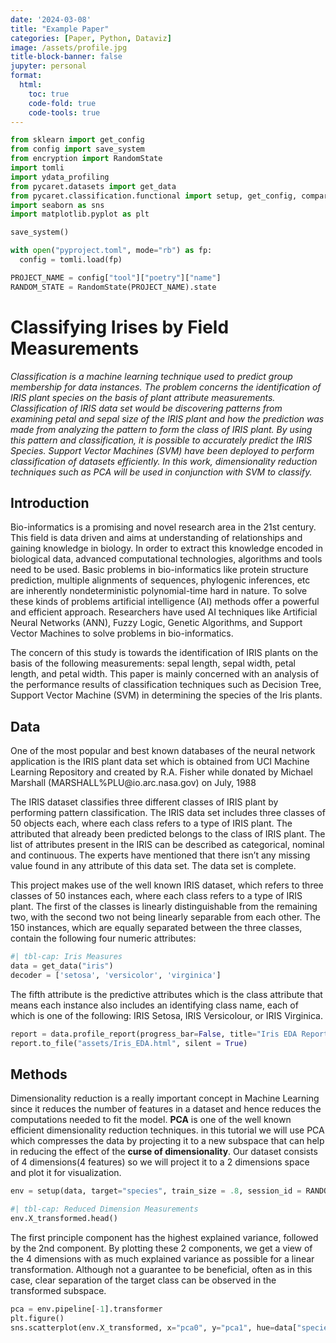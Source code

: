 ```yaml
---
date: '2024-03-08'
title: "Example Paper"
categories: [Paper, Python, Dataviz]
image: /assets/profile.jpg
title-block-banner: false
jupyter: personal
format:
  html:
    toc: true
    code-fold: true
    code-tools: true
---
```


```python
from sklearn import get_config
from config import save_system
from encryption import RandomState
import tomli
import ydata_profiling
from pycaret.datasets import get_data
from pycaret.classification.functional import setup, get_config, compare_models
import seaborn as sns
import matplotlib.pyplot as plt
```

```python
save_system()

with open("pyproject.toml", mode="rb") as fp:
  config = tomli.load(fp)

PROJECT_NAME = config["tool"]["poetry"]["name"]
RANDOM_STATE = RandomState(PROJECT_NAME).state
```

# Classifying Irises by Field Measurements

*Classification is a machine learning technique used to predict group membership for data instances.
The problem concerns the identification of IRIS plant species on the
basis of plant attribute measurements. Classification of IRIS data set would be discovering patterns
from examining petal and sepal size of the IRIS plant and how the prediction was made from analyzing the
pattern to form the class of IRIS plant. By using this pattern and classification, it is possible to
accurately predict the IRIS Species. Support Vector Machines (SVM) have been
deployed to perform classification of datasets efficiently. In this work, dimensionality
reduction techniques such as PCA will be used in conjunction with SVM to classify.*

## Introduction

Bio-informatics is a promising and novel research area in the 21st century. This field is data
driven and aims at understanding of relationships and gaining knowledge in biology. In order to
extract this knowledge encoded in biological data, advanced computational technologies,
algorithms and tools need to be used. Basic problems in bio-informatics like protein structure
prediction, multiple alignments of sequences, phylogenic inferences, etc are inherently nondeterministic polynomial-time hard in nature. To solve these kinds of problems artificial
intelligence (AI) methods offer a powerful and efficient approach. Researchers have used AI
techniques like Artificial Neural Networks (ANN), Fuzzy Logic, Genetic Algorithms, and
Support Vector Machines to solve problems in bio-informatics.

The concern of this study is towards the identification of IRIS plants on the basis of the
following measurements: sepal length, sepal width, petal length, and petal width.
This paper is mainly concerned with an analysis of the performance results of classification techniques
such as Decision Tree, Support Vector Machine (SVM) in determining the species of the Iris plants.

## Data

One of the most popular and best known databases of the neural network application is the IRIS
plant data set which is obtained from UCI Machine Learning Repository and created by R.A.
Fisher while donated by Michael Marshall (MARSHALL%PLU@io.arc.nasa.gov) on July, 1988

The IRIS dataset classifies three different classes of IRIS plant by performing pattern
classification. The IRIS data set includes three classes of 50 objects each, where each class
refers to a type of IRIS plant. The attributed that already been predicted belongs to the class of
IRIS plant. The list of attributes present in the IRIS can be described as categorical, nominal and
continuous. The experts have mentioned that there isn’t any missing value found in any attribute
of this data set. The data set is complete.

This project makes use of the well known IRIS dataset, which refers to three classes of 50
instances each, where each class refers to a type of IRIS plant. The first of the classes is linearly
distinguishable from the remaining two, with the second two not being linearly separable from
each other. The 150 instances, which are equally separated between the three classes, contain the
following four numeric attributes:


```python
#| tbl-cap: Iris Measures
data = get_data("iris")
decoder = ['setosa', 'versicolor', 'virginica']
```

The fifth attribute is the predictive attributes which is the class attribute that means each instance
also includes an identifying class name, each of which is one of the following: IRIS Setosa, IRIS
Versicolour, or IRIS Virginica.


```python
report = data.profile_report(progress_bar=False, title="Iris EDA Report")
report.to_file("assets/Iris_EDA.html", silent = True)
```

## Methods

Dimensionality reduction is a really important concept in Machine Learning since
it reduces the number of features in a dataset and hence reduces the
computations needed to fit the model. **PCA** is one of the well known efficient
dimensionality reduction techniques. in this tutorial we will use PCA which
compresses the data by projecting it to a new subspace that can help in reducing
the effect of the **curse of dimensionality**. Our dataset consists of
4 dimensions(4 features) so we will project it to a 2 dimensions space and
plot it for visualization.

```python
env = setup(data, target="species", train_size = .8, session_id = RANDOM_STATE, pca=True, pca_components = 2, verbose = False, normalize = True)
```

```python
#| tbl-cap: Reduced Dimension Measurements
env.X_transformed.head()
```

The first principle component has the highest explained variance, followed by the 2nd component. By plotting these 2 components, we get a view of the 4 dimensions with as much explained variance as possible for a linear transformation. Although not a guarantee to be beneficial, often as in this case, clear separation of the target class can be observed in the transformed subspace.

```python
pca = env.pipeline[-1].transformer 
plt.figure()
sns.scatterplot(env.X_transformed, x="pca0", y="pca1", hue=data["species"]).set(title="IRIS Species Scatter Plot \n Explained Variance: %.3f" % pca.explained_variance_ratio_.sum())
```
